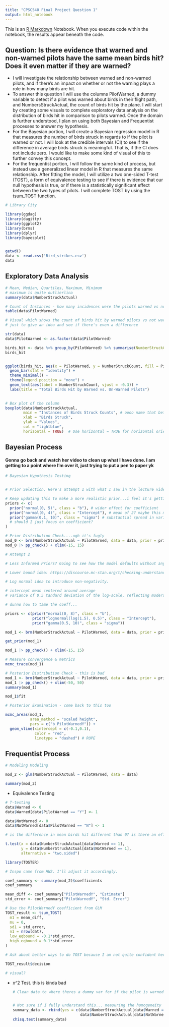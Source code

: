 ```yaml
---
title: "CPSC540 Final Project Question 1"
output: html_notebook
---
```


This is an [R Markdown](http://rmarkdown.rstudio.com) Notebook. When you execute code within the notebook, the results appear beneath the code.

## **Question**: Is there evidence that warned and non-warned pilots have the same mean birds hit? Does it even matter if they are warned?

-   I will investigate the relationship between warned and non-warned pilots, and if there's an impact on whether or not the warning plays a role in how many birds are hit.
-   To answer this question I will use the columns PilotWarned, a dummy variable to detect if a pilot was warned about birds in their flight path, and NumbersStruckActual, the count of birds hit by the plane. I will start by creating some visuals to complete exploratory data analysis on the distribution of birds hit in comparison to pilots warned. Once the domain is further understood, I plan on using both Bayesian and Frequentist processes to answer my hypothesis.
-   For the Bayesian portion, I will create a Bayesian regression model in R that measures the number of birds struck in regards to if the pilot is warned or not. I will look at the credible intervals (CI) to see if the difference in average birds struck is meaningful. That is, if the CI does not include zero. I would like to make some kind of visual of this to further convey this concept.
-   For the frequentist portion, I will follow the same kind of process, but instead use a generalized linear model in R that measures the same relationship. After fitting the model, I will utilize a two one-sided T-test (TOST), a form of equivalence testing to see if there is evidence that our null hypothesis is true, or if there is a statistically significant effect between the two types of pilots. I will complete TOST by using the tsum_TOST function.

```r
# Library City

library(ggdag)
library(dagitty)
library(ggplot2)
library(brms)
library(dplyr)
library(bayesplot)


getwd()
data <- read.csv('Bird_strikes.csv')
data
```

## Exploratory Data Analysis

```r
# Mean, Median, Quartiles, Maximum, Minimum
# maximum is quite outlierlina
summary(data$NumberStruckActual)

# Count of Instances - how many incidences were the pilots warned vs not warned about the birds in the sky?
table(data$PilotWarned)

```

```r
# Visual which shows the count of birds hit by warned pilots vs not warned pilots
# just to give an idea and see if there's even a difference

str(data)
data$PilotWarned <- as.factor(data$PilotWarned)

birds_hit <- data %>% group_by(PilotWarned) %>% summarise(NumberStruckCount = sum(NumberStruckActual))
birds_hit


ggplot(birds_hit, aes(x = PilotWarned, y = NumberStruckCount, fill = PilotWarned)) + 
  geom_bar(stat = "identity") +
  theme_minimal() + 
  theme(legend.position = "none") +
  geom_text(aes(label = NumberStruckCount, vjust = -0.3)) +
  labs(title = "Total Birds Hit by Warned vs. Un-Warned Pilots")
  

```

```r
# Box plot of the column
boxplot(data$NumberStruckActual, 
        main = "Instances of Birds Struck Counts", # oooo name that better
        xlab = "Birds Struck", 
        ylab = "Values", 
        col = "lightblue", 
        horizontal = TRUE)  # Use horizontal = TRUE for horizontal orientation

```

## Bayesian Process

#### Gonna go back and watch her video to clean up what I have done. I am getting to a point where I'm over it, just trying to put a pen to paper yk

```r
# Bayesian Hypothesis Testing


# Prior Selection. Here's attempt 1 with what I saw in the lecture video

# Keep updating this to make a more realistic prior...i feel it's getting too uninformative and that i am pissing in the dark with this
priors <- c(
  prior("normal(0, 5)", class = "b"), # wider effect for coefficient
  prior("normal(0, 4)", class = "Intercept"), # mean of 2? maybe this makes things closer to reality...
  prior("gamma(0.1, 10)", class = "sigma") # substantial spread in variance
  # should I just focus on coefficient?
)

# Prior Distribution Check....ugh it's fugly
mod_0 <- brm(NumberStruckActual ~ PilotWarned, data = data, prior = priors, sample_prior = "only")
mod_0 |> pp_check() + xlim(-15, 15)
```

```r
# Attempt 2

# Less Informed Priors? Going to see how the model defaults without any established priors. Good place to start I guess

# Lower bound idea: https://discourse.mc-stan.org/t/checking-understanding-of-bounds-on-priors/8940 since we at least need a collision value of 1. Stop predicting negatives!

# Log normal idea to introduce non-negativity.

# intercept mean centered around average
# variance of 0.5 tandard deviation of the log-scale, reflecting moderate variability.

# dunno how to tame the coeff...

priors <- c(prior("normal(0, 8)", class = "b"),
            prior("lognormal(log(1.5), 0.5)", class = "Intercept"), 
            prior("gamma(0.5, 10)", class = "sigma"))

mod_1 <- brm(NumberStruckActual ~ PilotWarned, data = data, prior = priors, sample_prior = "only")

get_prior(mod_1)

mod_1 |> pp_check() + xlim(-15, 15)
```

```r
# Measure convergence & metrics
mcmc_trace(mod_1)

```

```r
# Posterior Distribution Check - this is bad
mod_1 <- brm(NumberStruckActual ~ PilotWarned, data = data, prior = priors)
mod_1 |> pp_check() + xlim(-50, 50)
summary(mod_1)

```

```r
mod_1$fit

# Posterior Examination - come back to this too

mcmc_areas(mod_1,
           area_method = "scaled height",
           pars = c("b_PilotWarnedY")) + 
  geom_vline(xintercept = c(-0.1,0.1),
             color = "red",
             linetype = "dashed") # ROPE
```

## Frequentist Process

```r
# Modeling Modeling

mod_2 <- glm(NumberStruckActual ~ PilotWarned, data = data)

summary(mod_2)
```

-   Equivalence Testing

```r
# T-testing
data$Warned <- 0
data$Warned[data$PilotWarned == "Y"] <- 1

data$NotWarned <- 0
data$NotWarned[data$PilotWarned == "N"] <- 1

# is the difference in mean birds hit different than 0? is there an effect?

t.test(x = data$NumberStruckActual[data$Warned == 1],
       y = data$NumberStruckActual[data$NotWarned == 1],
       alternative = "two.sided")
```

```r
library(TOSTER)

# Inspo came from HW2. I'll adjust it accordingly.

coef_summary <- summary(mod_2)$coefficients
coef_summary

mean_diff <- coef_summary["PilotWarnedY", "Estimate"]
std_error <- coef_summary["PilotWarnedY", "Std. Error"]

# Use the PilotWarnedY coefficient from GLM
TOST_result <- tsum_TOST(
  m1 = mean_diff,
  mu = 0,
  sd1 = std_error, 
  n1 = nrow(dat), 
  low_eqbound = -0.1*std_error, 
  high_eqbound = 0.1*std_error
)

# Ask about better ways to do TOST because I am not quite confident here

TOST_result$decision

# visual?
```

-   x\^2 Test. this is kinda bad

    ```r
    # Clean data to where theres a dummy var for if the pilot is warned, if the pilot is not warned


    # Not sure if I fully understand this... measuring the homogeneity of the two groups...hrm
    summary_data <- rbind(yes = c(data$NumberStruckActual[data$Warned == 1],
                                  data$NumberStruckActual[data$NotWarned == 1]))
    chisq.test(summary_data)
    ```
